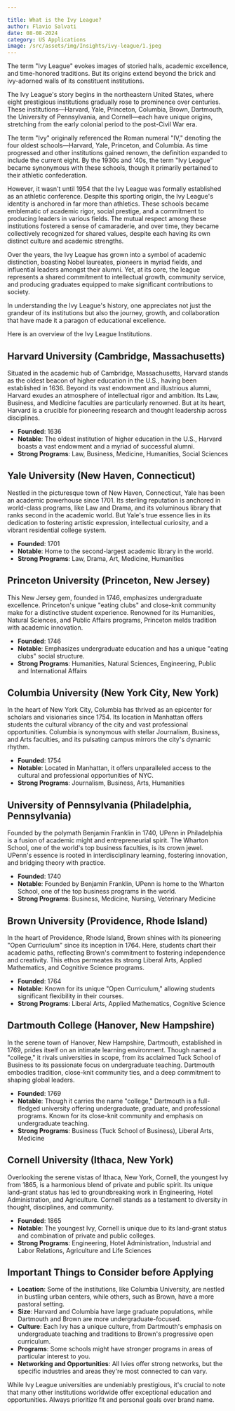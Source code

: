 ```yaml
--- 

title: What is the Ivy League?
author: Flavio Salvati
date: 08-08-2024
category: US Applications
image: /src/assets/img/Insights/ivy-league/1.jpeg
--- 
```



The term "Ivy League" evokes images of storied halls, academic excellence, and time-honored traditions. But its origins extend beyond the brick and ivy-adorned walls of its constituent institutions.

The Ivy League's story begins in the northeastern United States, where eight prestigious institutions gradually rose to prominence over centuries. These institutions—Harvard, Yale, Princeton, Columbia, Brown, Dartmouth, the University of Pennsylvania, and Cornell—each have unique origins, stretching from the early colonial period to the post-Civil War era.

The term "Ivy" originally referenced the Roman numeral "IV," denoting the four oldest schools—Harvard, Yale, Princeton, and Columbia. As time progressed and other institutions gained renown, the definition expanded to include the current eight. By the 1930s and '40s, the term "Ivy League" became synonymous with these schools, though it primarily pertained to their athletic confederation.

However, it wasn't until 1954 that the Ivy League was formally established as an athletic conference. Despite this sporting origin, the Ivy League's identity is anchored in far more than athletics. These schools became emblematic of academic rigor, social prestige, and a commitment to producing leaders in various fields. The mutual respect among these institutions fostered a sense of camaraderie, and over time, they became collectively recognized for shared values, despite each having its own distinct culture and academic strengths.

Over the years, the Ivy League has grown into a symbol of academic distinction, boasting Nobel laureates, pioneers in myriad fields, and influential leaders amongst their alumni. Yet, at its core, the league represents a shared commitment to intellectual growth, community service, and producing graduates equipped to make significant contributions to society.

In understanding the Ivy League's history, one appreciates not just the grandeur of its institutions but also the journey, growth, and collaboration that have made it a paragon of educational excellence.

Here is an overview of the Ivy League Institutions.

## Harvard University (Cambridge, Massachusetts)

Situated in the academic hub of Cambridge, Massachusetts, Harvard stands as the oldest beacon of higher education in the U.S., having been established in 1636. Beyond its vast endowment and illustrious alumni, Harvard exudes an atmosphere of intellectual rigor and ambition. Its Law, Business, and Medicine faculties are particularly renowned. But at its heart, Harvard is a crucible for pioneering research and thought leadership across disciplines.

- **Founded**: 1636
- **Notable**: The oldest institution of higher education in the U.S., Harvard boasts a vast endowment and a myriad of successful alumni.
- **Strong Programs**: Law, Business, Medicine, Humanities, Social Sciences

## Yale University (New Haven, Connecticut)

Nestled in the picturesque town of New Haven, Connecticut, Yale has been an academic powerhouse since 1701. Its sterling reputation is anchored in world-class programs, like Law and Drama, and its voluminous library that ranks second in the academic world. But Yale's true essence lies in its dedication to fostering artistic expression, intellectual curiosity, and a vibrant residential college system.

- **Founded**: 1701
- **Notable**: Home to the second-largest academic library in the world.
- **Strong Programs**: Law, Drama, Art, Medicine, Humanities

## Princeton University (Princeton, New Jersey)

This New Jersey gem, founded in 1746, emphasizes undergraduate excellence. Princeton's unique "eating clubs" and close-knit community make for a distinctive student experience. Renowned for its Humanities, Natural Sciences, and Public Affairs programs, Princeton melds tradition with academic innovation.

- **Founded**: 1746
- **Notable**: Emphasizes undergraduate education and has a unique "eating clubs" social structure.
- **Strong Programs**: Humanities, Natural Sciences, Engineering, Public and International Affairs

## Columbia University (New York City, New York)

In the heart of New York City, Columbia has thrived as an epicenter for scholars and visionaries since 1754. Its location in Manhattan offers students the cultural vibrancy of the city and vast professional opportunities. Columbia is synonymous with stellar Journalism, Business, and Arts faculties, and its pulsating campus mirrors the city's dynamic rhythm.

- **Founded**: 1754
- **Notable**: Located in Manhattan, it offers unparalleled access to the cultural and professional opportunities of NYC.
- **Strong Programs**: Journalism, Business, Arts, Humanities

## University of Pennsylvania (Philadelphia, Pennsylvania)

Founded by the polymath Benjamin Franklin in 1740, UPenn in Philadelphia is a fusion of academic might and entrepreneurial spirit. The Wharton School, one of the world's top business faculties, is its crown jewel. UPenn's essence is rooted in interdisciplinary learning, fostering innovation, and bridging theory with practice.

- **Founded**: 1740
- **Notable**: Founded by Benjamin Franklin, UPenn is home to the Wharton School, one of the top business programs in the world.
- **Strong Programs**: Business, Medicine, Nursing, Veterinary Medicine

## Brown University (Providence, Rhode Island)

In the heart of Providence, Rhode Island, Brown shines with its pioneering "Open Curriculum" since its inception in 1764. Here, students chart their academic paths, reflecting Brown's commitment to fostering independence and creativity. This ethos permeates its strong Liberal Arts, Applied Mathematics, and Cognitive Science programs.

- **Founded**: 1764
- **Notable**: Known for its unique "Open Curriculum," allowing students significant flexibility in their courses.
- **Strong Programs**: Liberal Arts, Applied Mathematics, Cognitive Science

## Dartmouth College (Hanover, New Hampshire)

In the serene town of Hanover, New Hampshire, Dartmouth, established in 1769, prides itself on an intimate learning environment. Though named a "college," it rivals universities in scope, from its acclaimed Tuck School of Business to its passionate focus on undergraduate teaching. Dartmouth embodies tradition, close-knit community ties, and a deep commitment to shaping global leaders.

- **Founded**: 1769
- **Notable**: Though it carries the name "college," Dartmouth is a full-fledged university offering undergraduate, graduate, and professional programs. Known for its close-knit community and emphasis on undergraduate teaching.
- **Strong Programs**: Business (Tuck School of Business), Liberal Arts, Medicine

## Cornell University (Ithaca, New York)

Overlooking the serene vistas of Ithaca, New York, Cornell, the youngest Ivy from 1865, is a harmonious blend of private and public spirit. Its unique land-grant status has led to groundbreaking work in Engineering, Hotel Administration, and Agriculture. Cornell stands as a testament to diversity in thought, disciplines, and community.

- **Founded**: 1865
- **Notable**: The youngest Ivy, Cornell is unique due to its land-grant status and combination of private and public colleges.
- **Strong Programs**: Engineering, Hotel Administration, Industrial and Labor Relations, Agriculture and Life Sciences

## Important Things to Consider before Applying

- **Location**: Some of the institutions, like Columbia University, are nestled in bustling urban centers, while others, such as Brown, have a more pastoral setting.
- **Size**: Harvard and Columbia have large graduate populations, while Dartmouth and Brown are more undergraduate-focused.
- **Culture**: Each Ivy has a unique culture, from Dartmouth's emphasis on undergraduate teaching and traditions to Brown's progressive open curriculum.
- **Programs**: Some schools might have stronger programs in areas of particular interest to you.
- **Networking and Opportunities**: All Ivies offer strong networks, but the specific industries and areas they're most connected to can vary.

While Ivy League universities are undeniably prestigious, it's crucial to note that many other institutions worldwide offer exceptional education and opportunities. Always prioritize fit and personal goals over brand name.